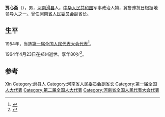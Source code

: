 '''贾心斋'''（{{bd|1884年||1964年}}），男，[[河南|河南]][[滑县|滑县]]人，[[中华人民共和国|中华人民共和国]]军事政治人物，冀鲁豫抗日根据地领导人之一。曾任[[河南省人民委员会|河南省人民委员会]]副省长。

== 生平 ==
1954年，当选[[第一届全国人民代表大会代表名单|第一届全国人民代表大会代表]]<ref>{{cite book|author=全国人民代表大会常务委员会办公厅|title=中华人民共和国第一届全国人民代表大会代表名单|year=1955年|publisher=全国人民代表大会常务委员会办公厅|url=http://book.ucdrs.superlib.net/views/specific/2929/bookDetail.jsp?dxNumber=000005772167&d=546843D0AE2464CD1C95896344A85614&fenlei=04070402|access-date=2015-01-26|archive-date=2019-01-24|archive-url=https://web.archive.org/web/20190124105450/http://book.ucdrs.superlib.net/views/specific/2929/bookDetail.jsp?dxNumber=000005772167&d=546843D0AE2464CD1C95896344A85614&fenlei=04070402|dead-url=no}}</ref>。

1964年4月23日在郑州逝世。享年80岁<ref>{{cite news |title=河南省副省长贾心斋逝世 |work=[[人民日报|人民日报]] |date=1964年4月25日 |page=第2版}}</ref>。

== 参考 ==
{{reflist}}

{{中国政治人物小作品}}

{{Authority control}}
{{DEFAULTSORT:Jia贾}}
[[Category:賈姓|Xin]]
[[Category:滑县人|Category:滑县人]]
[[Category:河南省人民委员会副省长|Category:河南省人民委员会副省长]]
[[Category:第一届全国人大代表|Category:第一届全国人大代表]]
[[Category:第二届全国人大代表|Category:第二届全国人大代表]]
[[Category:河南省全国人民代表大会代表|Category:河南省全国人民代表大会代表]]